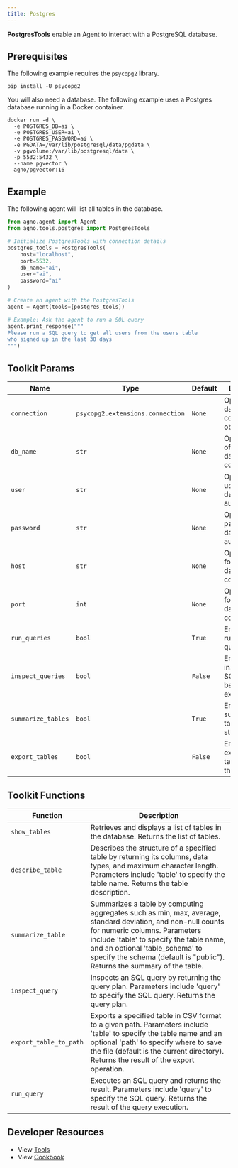 ```yaml
---
title: Postgres
---
```


**PostgresTools** enable an Agent to interact with a PostgreSQL database.

## Prerequisites

The following example requires the `psycopg2` library.

```shell
pip install -U psycopg2
```

You will also need a database. The following example uses a Postgres database running in a Docker container.

```shell
docker run -d \
  -e POSTGRES_DB=ai \
  -e POSTGRES_USER=ai \
  -e POSTGRES_PASSWORD=ai \
  -e PGDATA=/var/lib/postgresql/data/pgdata \
  -v pgvolume:/var/lib/postgresql/data \
  -p 5532:5432 \
  --name pgvector \
  agno/pgvector:16
```

## Example

The following agent will list all tables in the database.

```python cookbook/tools/postgres.py
from agno.agent import Agent
from agno.tools.postgres import PostgresTools

# Initialize PostgresTools with connection details
postgres_tools = PostgresTools(
    host="localhost",
    port=5532,
    db_name="ai",
    user="ai",
    password="ai"
)

# Create an agent with the PostgresTools
agent = Agent(tools=[postgres_tools])

# Example: Ask the agent to run a SQL query
agent.print_response("""
Please run a SQL query to get all users from the users table
who signed up in the last 30 days
""")
```

## Toolkit Params

| Name               | Type                             | Default | Description                                      |
| ------------------ | -------------------------------- | ------- | ------------------------------------------------ |
| `connection`       | `psycopg2.extensions.connection` | `None`  | Optional database connection object.             |
| `db_name`          | `str`                            | `None`  | Optional name of the database to connect to.     |
| `user`             | `str`                            | `None`  | Optional username for database authentication.   |
| `password`         | `str`                            | `None`  | Optional password for database authentication.   |
| `host`             | `str`                            | `None`  | Optional host for the database connection.       |
| `port`             | `int`                            | `None`  | Optional port for the database connection.       |
| `run_queries`      | `bool`                           | `True`  | Enables running SQL queries.                     |
| `inspect_queries`  | `bool`                           | `False` | Enables inspecting SQL queries before execution. |
| `summarize_tables` | `bool`                           | `True`  | Enables summarizing table structures.            |
| `export_tables`    | `bool`                           | `False` | Enables exporting tables from the database.      |

## Toolkit Functions

| Function               | Description                                                                                                                                                                                                                                                                                            |
| ---------------------- | ------------------------------------------------------------------------------------------------------------------------------------------------------------------------------------------------------------------------------------------------------------------------------------------------------ |
| `show_tables`          | Retrieves and displays a list of tables in the database. Returns the list of tables.                                                                                                                                                                                                                   |
| `describe_table`       | Describes the structure of a specified table by returning its columns, data types, and maximum character length. Parameters include 'table' to specify the table name. Returns the table description.                                                                                                  |
| `summarize_table`      | Summarizes a table by computing aggregates such as min, max, average, standard deviation, and non-null counts for numeric columns. Parameters include 'table' to specify the table name, and an optional 'table_schema' to specify the schema (default is "public"). Returns the summary of the table. |
| `inspect_query`        | Inspects an SQL query by returning the query plan. Parameters include 'query' to specify the SQL query. Returns the query plan.                                                                                                                                                                        |
| `export_table_to_path` | Exports a specified table in CSV format to a given path. Parameters include 'table' to specify the table name and an optional 'path' to specify where to save the file (default is the current directory). Returns the result of the export operation.                                                 |
| `run_query`            | Executes an SQL query and returns the result. Parameters include 'query' to specify the SQL query. Returns the result of the query execution.                                                                                                                                                          |

## Developer Resources

- View [Tools](https://github.com/agno-agi/agno/blob/main/libs/agno/agno/tools/postgres.py)
- View [Cookbook](https://github.com/agno-agi/agno/tree/v2.0/cookbook/tools/postgres_tools.py)
